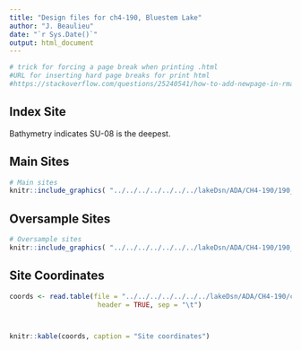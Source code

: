 ```yaml
---
title: "Design files for ch4-190, Bluestem Lake"
author: "J. Beaulieu"
date: "`r Sys.Date()`"
output: html_document
---
```


```r
# trick for forcing a page break when printing .html
#URL for inserting hard page breaks for print html
#https://stackoverflow.com/questions/25240541/how-to-add-newpage-in-rmarkdown-in-a-smart-way
```

## Index Site
Bathymetry indicates SU-08 is the deepest.

## Main Sites
```r
# Main sites
knitr::include_graphics( "../../../../../../../lakeDsn/ADA/CH4-190/190_Main.png")
```
<P style="page-break-before: always">
  
  

## Oversample Sites
```r
# Oversample sites
knitr::include_graphics( "../../../../../../../lakeDsn/ADA/CH4-190/190_Over.png")
```

<P style="page-break-before: always">
## Site Coordinates
```r

coords <- read.table(file = "../../../../../../../lakeDsn/ADA/CH4-190/ch4-190Sites.txt",
                      header = TRUE, sep = "\t")



knitr::kable(coords, caption = "Site coordinates")
```